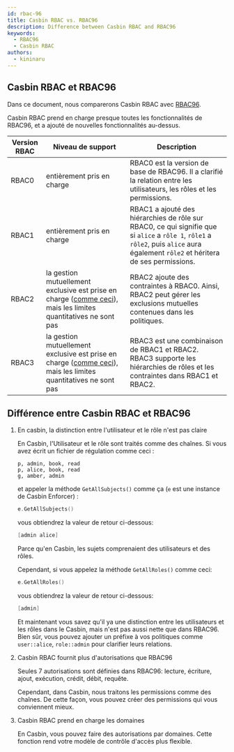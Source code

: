```yaml
---
id: rbac-96
title: Casbin RBAC vs. RBAC96
description: Difference between Casbin RBAC and RBAC96
keywords:
  - RBAC96
  - Casbin RBAC
authors:
  - kininaru
---
```




## Casbin RBAC et RBAC96

Dans ce document, nous comparerons Casbin RBAC avec [RBAC96](https://profsandhu.com/cs6393_s12/lecture-rbac96.pdf).

Casbin RBAC prend en charge presque toutes les fonctionnalités de RBAC96, et a ajouté de nouvelles fonctionnalités au-dessus.

| Version RBAC | Niveau de support                                                                                                                                       | Description                                                                                                                                                                         |
| ------------ | ------------------------------------------------------------------------------------------------------------------------------------------------------- | ----------------------------------------------------------------------------------------------------------------------------------------------------------------------------------- |
| RBAC0        | entièrement pris en charge                                                                                                                              | RBAC0 est la version de base de RBAC96. Il a clarifié la relation entre les utilisateurs, les rôles et les permissions.                                                             |
| RBAC1        | entièrement pris en charge                                                                                                                              | RBAC1 a ajouté des hiérarchies de rôle sur RBAC0, ce qui signifie que si `alice` a `rôle 1`, `rôle1` a `rôle2`, puis `alice` aura également `rôle2` et héritera de ses permissions. |
| RBAC2        | la gestion mutuellement exclusive est prise en charge ([comme ceci](/docs/syntax-for-models#policy-effect)), mais les limites quantitatives ne sont pas | RBAC2 ajoute des contraintes à RBAC0. Ainsi, RBAC2 peut gérer les exclusions mutuelles contenues dans les politiques.                                                               |
| RBAC3        | la gestion mutuellement exclusive est prise en charge ([comme ceci](/docs/syntax-for-models#policy-effect)), mais les limites quantitatives ne sont pas | RBAC3 est une combinaison de RBAC1 et RBAC2. RBAC3 supporte les hiérarchies de rôles et les contraintes dans RBAC1 et RBAC2.                                                        |
## Différence entre Casbin RBAC et RBAC96

1. En casbin, la distinction entre l'utilisateur et le rôle n'est pas claire

   En Casbin, l'Utilisateur et le rôle sont traités comme des chaînes. Si vous avez écrit un fichier de régulation comme ceci :

   ```
   p, admin, book, read
   p, alice, book, read
   g, amber, admin
   ```

   et appeler la méthode `GetAllSubjects()` comme ça (`e` est une instance de Casbin Enforcer) :

   ```go
   e.GetAllSubjects()
   ```

   vous obtiendrez la valeur de retour ci-dessous:

   ``` go
   [admin alice]
   ```

   Parce qu'en Casbin, les sujets comprenaient des utilisateurs et des rôles.

   Cependant, si vous appelez la méthode `GetAllRoles()` comme ceci:

   ``` go
   e.GetAllRoles()
   ```

   vous obtiendrez la valeur de retour ci-dessous:

   ```go
   [admin]
   ```

   Et maintenant vous savez qu'il ya une distinction entre les utilisateurs et les rôles dans le Casbin, mais n'est pas aussi nette que dans RBAC96. Bien sûr, vous pouvez ajouter un préfixe à vos politiques comme `user::alice`, `role::admin` pour clarifier leurs relations.

2. Casbin RBAC fournit plus d'autorisations que RBAC96

   Seules 7 autorisations sont définies dans RBAC96: lecture, écriture, ajout, exécution, crédit, débit, requête.

   Cependant, dans Casbin, nous traitons les permissions comme des chaînes. De cette façon, vous pouvez créer des permissions qui vous conviennent mieux.

3. Casbin RBAC prend en charge les domaines

   En Casbin, vous pouvez faire des autorisations par domaines. Cette fonction rend votre modèle de contrôle d'accès plus flexible.